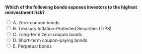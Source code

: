 ::: {.question-block}

<form onsubmit="event.preventDefault(); checkAnswer('module6_mcq_q7')" data-correct-answer="D">
<strong style="display: block;">Which of the following bonds exposes investors to the highest reinvestment risk?</strong>

<label><input type="radio" name="module6_mcq_q7" value="A"> A. Zero-coupon bonds</label><br>
<label><input type="radio" name="module6_mcq_q7" value="B"> B. Treasury Inflation-Protected Securities (TIPS)</label><br>
<label><input type="radio" name="module6_mcq_q7" value="C"> C. Long-term zero-coupon bonds</label><br>
<label><input type="radio" name="module6_mcq_q7" value="D"> D. Short-term coupon-paying bonds</label><br>
<label><input type="radio" name="module6_mcq_q7" value="E"> E. Perpetual bonds</label><br>
</form>

<div id="feedback-module6_mcq_q7" class="feedback" data-status="" style="display:none;">
✅ Correct: D. Bonds with frequent coupon payments expose investors to reinvestment risk when rates change.
</div>

:::
